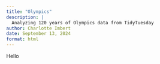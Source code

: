 ```yaml
---
title: "Olympics"
description: |
  Analyzing 120 years of Olympics data from TidyTuesday
author: Charlotte Imbert
date: September 13, 2024
format: html
---
```


Hello

